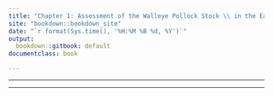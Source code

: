 ```yaml
---
title: "Chapter 1: Assessment of the Walleye Pollock Stock \\ in the Eastern Bering Sea"
site: "bookdown::bookdown_site"
date: "`r format(Sys.time(), '%H:%M %B %d, %Y')`"
output:
  bookdown::gitbook: default
documentclass: book

---
```

\pagenumbering{gobble}


----


\begin{centering}
  James Ianelli, Ben Fissel, Kirstin Holsman, Taina Honkalehto, \\
  Stan Kotwicki, Cole Monnahan, Elizabeth Siddon, \\
  Sarah Stienessen, and James Thorson \\
\fontfamily{cmr}
\fontsize{10}{12}
\selectfont
  Alaska Fisheries Science Center, National Marine Fisheries Service \\
  National Oceanic and Atmospheric Administration \\ 
  7600 Sand Point Way NE., Seattle, WA 98115-6349 \\ `r format(Sys.time(), '%B %d, %Y')` \\ 
	\end{centering}
----
